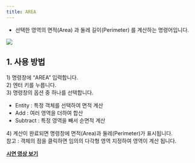 ```yaml
---
title: AREA
---
```



[image1]: ../../../../../assets/images/commands/area/image1.png

* 선택한 영역의 면적(Area) 과 둘레 길이(Perimeter) 를 계산하는 명령어입니다.

![][image1]

## **1\. 사용 방법**

1\) 명령창에 “AREA” 입력합니다.  
2\) 엔터 키를 누릅니다.  
3\) 명령창의 옵션 중 하나를 선택합니다.

- Entity : 특정 객체를 선택하여 면적 계산  
- Add : 여러 영역을 더하여 합산  
- Subtract : 특정 영역을 빼서 순면적 계산

4\) 계산이 완료되면 명령창에 면적(Area)과 둘레(Perimeter)가 표시됩니다.  
    참고 : 객체의 점을 클릭하면 임의의 다각형 영역 지정하여 영역이 계산 됩니다.

[**<Icon name="youtube" class="emoji"/> 시연 영상 보기**]()
